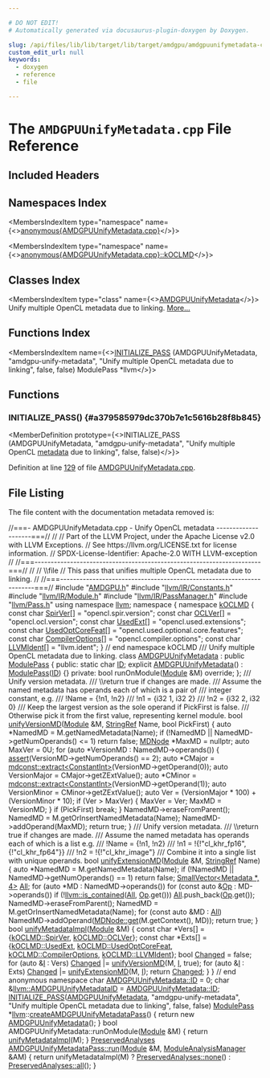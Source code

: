 ```yaml
---

# DO NOT EDIT!
# Automatically generated via docusaurus-plugin-doxygen by Doxygen.

slug: /api/files/lib/lib/target/lib/target/amdgpu/amdgpuunifymetadata-cpp
custom_edit_url: null
keywords:
  - doxygen
  - reference
  - file

---
```





# The `AMDGPUUnifyMetadata.cpp` File Reference

<DoxygenPage pluginConfig={pluginConfig}>



## Included Headers

<IncludesList>
<IncludesListItem
  filePath="AMDGPU.h"
  permalink="/docs/api/files/lib/lib/target/lib/target/amdgpu/amdgpu-h"
  isLocal="true" />
<IncludesListItem
  filePath="llvm/IR/Constants.h"
  permalink="/docs/api/files/include/include/llvm/include/llvm/ir/constants-h"
  isLocal="true" />
<IncludesListItem
  filePath="llvm/IR/Module.h"
  permalink="/docs/api/files/include/include/llvm/include/llvm/ir/module-h"
  isLocal="true" />
<IncludesListItem
  filePath="llvm/IR/PassManager.h"
  permalink="/docs/api/files/include/include/llvm/include/llvm/ir/passmanager-h"
  isLocal="true" />
<IncludesListItem
  filePath="llvm/Pass.h"
  permalink="/docs/api/files/include/include/llvm/pass-h"
  isLocal="true" />
</IncludesList>

## Namespaces Index

<MembersIndex>

<MembersIndexItem
  type="namespace"
  name={<><a href="/docs/api/namespaces/anonymous-amdgpuunifymetadata-cpp-">anonymous&#123;AMDGPUUnifyMetadata.cpp&#125;</a></>}>
</MembersIndexItem>

<MembersIndexItem
  type="namespace"
  name={<><a href="/docs/api/namespaces/anonymous-amdgpuunifymetadata-cpp-/koclmd">anonymous&#123;AMDGPUUnifyMetadata.cpp&#125;::kOCLMD</a></>}>
</MembersIndexItem>

</MembersIndex>

## Classes Index

<MembersIndex>

<MembersIndexItem
  type="class"
  name={<><a href="/docs/api/classes/anonymous-namespace-amdgpuunifymetadata-cpp-/amdgpuunifymetadata">AMDGPUUnifyMetadata</a></>}>
Unify multiple OpenCL metadata due to linking. <a href="/docs/api/classes/anonymous-namespace-amdgpuunifymetadata-cpp-/amdgpuunifymetadata/#details">More...</a>
</MembersIndexItem>

</MembersIndex>

## Functions Index

<MembersIndex>

<MembersIndexItem
  name={<><a href="#a379585979dc370b7e1c5616b28f8b845">INITIALIZE&#95;PASS</a> (AMDGPUUnifyMetadata, &quot;amdgpu-unify-metadata&quot;, &quot;Unify multiple OpenCL metadata due to linking&quot;, false, false) ModulePass &#42;llvm</>}>
</MembersIndexItem>

</MembersIndex>


<SectionDefinition>

## Functions

### INITIALIZE&#95;PASS() {#a379585979dc370b7e1c5616b28f8b845}

<MemberDefinition
  prototype={<>INITIALIZE&#95;PASS (AMDGPUUnifyMetadata, &quot;amdgpu-unify-metadata&quot;, &quot;Unify multiple OpenCL <a href="/docs/api/files/lib/lib/target/lib/target/amdgpu/amdgpuannotateuniformvalues-cpp/#a3cd36c33be3dfbc64aa6da755a47e6b1">metadata</a> due to linking&quot;, false, false)</>}>

Definition at line <a href="#l00129">129</a> of file <a href="/docs/api/files/lib/lib/target/lib/target/amdgpu/amdgpuunifymetadata-cpp">AMDGPUUnifyMetadata.cpp</a>.
</MemberDefinition>

</SectionDefinition>

## File Listing

The file content with the documentation metadata removed is:

<ProgramListing>

<Link id="l00001" /><CodeLine lineNumber="1"><Highlight kind="comment">//===- AMDGPUUnifyMetadata.cpp - Unify OpenCL metadata --------------------===//</Highlight><Highlight kind="normal"></Highlight></CodeLine>
<Link id="l00002" /><CodeLine lineNumber="2"><Highlight kind="normal"></Highlight><Highlight kind="comment">//</Highlight><Highlight kind="normal"></Highlight></CodeLine>
<Link id="l00003" /><CodeLine lineNumber="3"><Highlight kind="normal"></Highlight><Highlight kind="comment">// Part of the LLVM Project, under the Apache License v2.0 with LLVM Exceptions.</Highlight><Highlight kind="normal"></Highlight></CodeLine>
<Link id="l00004" /><CodeLine lineNumber="4"><Highlight kind="normal"></Highlight><Highlight kind="comment">// See https://llvm.org/LICENSE.txt for license information.</Highlight><Highlight kind="normal"></Highlight></CodeLine>
<Link id="l00005" /><CodeLine lineNumber="5"><Highlight kind="normal"></Highlight><Highlight kind="comment">// SPDX-License-Identifier: Apache-2.0 WITH LLVM-exception</Highlight><Highlight kind="normal"></Highlight></CodeLine>
<Link id="l00006" /><CodeLine lineNumber="6"><Highlight kind="normal"></Highlight><Highlight kind="comment">//</Highlight><Highlight kind="normal"></Highlight></CodeLine>
<Link id="l00007" /><CodeLine lineNumber="7"><Highlight kind="normal"></Highlight><Highlight kind="comment">//===----------------------------------------------------------------------===//</Highlight><Highlight kind="normal"></Highlight></CodeLine>
<Link id="l00008" /><CodeLine lineNumber="8"><Highlight kind="normal"></Highlight><Highlight kind="comment">//</Highlight><Highlight kind="normal"></Highlight></CodeLine>
<Link id="l00009" /><CodeLine lineNumber="9"><Highlight kind="normal"></Highlight><Highlight kind="comment">// \\file</Highlight><Highlight kind="normal"></Highlight></CodeLine>
<Link id="l00010" /><CodeLine lineNumber="10"><Highlight kind="normal"></Highlight><Highlight kind="comment">// This pass that unifies multiple OpenCL metadata due to linking.</Highlight><Highlight kind="normal"></Highlight></CodeLine>
<Link id="l00011" /><CodeLine lineNumber="11"><Highlight kind="normal"></Highlight><Highlight kind="comment">//</Highlight><Highlight kind="normal"></Highlight></CodeLine>
<Link id="l00012" /><CodeLine lineNumber="12"><Highlight kind="normal"></Highlight><Highlight kind="comment">//===----------------------------------------------------------------------===//</Highlight><Highlight kind="normal"></Highlight></CodeLine>
<Link id="l00013" /><CodeLine lineNumber="13"><Highlight kind="normal"></Highlight></CodeLine>
<Link id="l00014" /><CodeLine lineNumber="14"><Highlight kind="normal"></Highlight><Highlight kind="preprocessor">#include &quot;<a href="/docs/api/files/lib/lib/target/lib/target/amdgpu/amdgpu-h">AMDGPU.h</a>&quot;</Highlight><Highlight kind="normal"></Highlight></CodeLine>
<Link id="l00015" /><CodeLine lineNumber="15"><Highlight kind="normal"></Highlight><Highlight kind="preprocessor">#include &quot;<a href="/docs/api/files/include/include/llvm/include/llvm/ir/constants-h">llvm/IR/Constants.h</a>&quot;</Highlight><Highlight kind="normal"></Highlight></CodeLine>
<Link id="l00016" /><CodeLine lineNumber="16"><Highlight kind="normal"></Highlight><Highlight kind="preprocessor">#include &quot;<a href="/docs/api/files/include/include/llvm/include/llvm/ir/module-h">llvm/IR/Module.h</a>&quot;</Highlight><Highlight kind="normal"></Highlight></CodeLine>
<Link id="l00017" /><CodeLine lineNumber="17"><Highlight kind="normal"></Highlight><Highlight kind="preprocessor">#include &quot;<a href="/docs/api/files/include/include/llvm/include/llvm/ir/passmanager-h">llvm/IR/PassManager.h</a>&quot;</Highlight><Highlight kind="normal"></Highlight></CodeLine>
<Link id="l00018" /><CodeLine lineNumber="18"><Highlight kind="normal"></Highlight><Highlight kind="preprocessor">#include &quot;<a href="/docs/api/files/include/include/llvm/pass-h">llvm/Pass.h</a>&quot;</Highlight><Highlight kind="normal"></Highlight></CodeLine>
<Link id="l00019" /><CodeLine lineNumber="19"><Highlight kind="normal"></Highlight></CodeLine>
<Link id="l00020" /><CodeLine lineNumber="20"><Highlight kind="normal"></Highlight><Highlight kind="keyword">using namespace </Highlight><Highlight kind="normal"><a href="/docs/api/namespaces/llvm">llvm</a>;</Highlight></CodeLine>
<Link id="l00021" /><CodeLine lineNumber="21"><Highlight kind="normal"></Highlight></CodeLine>
<Link id="l00022" /><CodeLine lineNumber="22" lineLink="/docs/api/namespaces/anonymous-amdgpuunifymetadata-cpp-"><Highlight kind="normal"></Highlight><Highlight kind="keyword">namespace </Highlight><Highlight kind="normal">&#123;</Highlight></CodeLine>
<Link id="l00023" /><CodeLine lineNumber="23"><Highlight kind="normal"></Highlight></CodeLine>
<Link id="l00024" /><CodeLine lineNumber="24" lineLink="/docs/api/namespaces/anonymous-amdgpuunifymetadata-cpp-/koclmd"><Highlight kind="normal">  </Highlight><Highlight kind="keyword">namespace </Highlight><Highlight kind="normal"><a href="/docs/api/namespaces/anonymous-amdgpuunifymetadata-cpp-/koclmd">kOCLMD</a> &#123;</Highlight></CodeLine>
<Link id="l00025" /><CodeLine lineNumber="25"><Highlight kind="normal"></Highlight></CodeLine>
<Link id="l00026" /><CodeLine lineNumber="26" lineLink="/docs/api/namespaces/anonymous-amdgpuunifymetadata-cpp-/koclmd/#a2cd3612dc08a1e821886207ac1c8b11a"><Highlight kind="normal">    </Highlight><Highlight kind="keyword">const</Highlight><Highlight kind="normal"> </Highlight><Highlight kind="keywordtype">char</Highlight><Highlight kind="normal"> <a href="/docs/api/namespaces/anonymous-amdgpuunifymetadata-cpp-/koclmd/#a2cd3612dc08a1e821886207ac1c8b11a">SpirVer</a>&#91;&#93;            = </Highlight><Highlight kind="stringliteral">&quot;opencl.spir.version&quot;</Highlight><Highlight kind="normal">;</Highlight></CodeLine>
<Link id="l00027" /><CodeLine lineNumber="27" lineLink="/docs/api/namespaces/anonymous-amdgpuunifymetadata-cpp-/koclmd/#a58ee873753d9be926610869bdb372789"><Highlight kind="normal">    </Highlight><Highlight kind="keyword">const</Highlight><Highlight kind="normal"> </Highlight><Highlight kind="keywordtype">char</Highlight><Highlight kind="normal"> <a href="/docs/api/namespaces/anonymous-amdgpuunifymetadata-cpp-/koclmd/#a58ee873753d9be926610869bdb372789">OCLVer</a>&#91;&#93;             = </Highlight><Highlight kind="stringliteral">&quot;opencl.ocl.version&quot;</Highlight><Highlight kind="normal">;</Highlight></CodeLine>
<Link id="l00028" /><CodeLine lineNumber="28" lineLink="/docs/api/namespaces/anonymous-amdgpuunifymetadata-cpp-/koclmd/#a9218d0e3dcce571246846d808c7999d7"><Highlight kind="normal">    </Highlight><Highlight kind="keyword">const</Highlight><Highlight kind="normal"> </Highlight><Highlight kind="keywordtype">char</Highlight><Highlight kind="normal"> <a href="/docs/api/namespaces/anonymous-amdgpuunifymetadata-cpp-/koclmd/#a9218d0e3dcce571246846d808c7999d7">UsedExt</a>&#91;&#93;            = </Highlight><Highlight kind="stringliteral">&quot;opencl.used.extensions&quot;</Highlight><Highlight kind="normal">;</Highlight></CodeLine>
<Link id="l00029" /><CodeLine lineNumber="29" lineLink="/docs/api/namespaces/anonymous-amdgpuunifymetadata-cpp-/koclmd/#a6e7a391c6e7b866fcfd8f2857abff41e"><Highlight kind="normal">    </Highlight><Highlight kind="keyword">const</Highlight><Highlight kind="normal"> </Highlight><Highlight kind="keywordtype">char</Highlight><Highlight kind="normal"> <a href="/docs/api/namespaces/anonymous-amdgpuunifymetadata-cpp-/koclmd/#a6e7a391c6e7b866fcfd8f2857abff41e">UsedOptCoreFeat</a>&#91;&#93;    = </Highlight><Highlight kind="stringliteral">&quot;opencl.used.optional.core.features&quot;</Highlight><Highlight kind="normal">;</Highlight></CodeLine>
<Link id="l00030" /><CodeLine lineNumber="30" lineLink="/docs/api/namespaces/anonymous-amdgpuunifymetadata-cpp-/koclmd/#a7b13ffc4f9ce44bd46177b1402e2bad3"><Highlight kind="normal">    </Highlight><Highlight kind="keyword">const</Highlight><Highlight kind="normal"> </Highlight><Highlight kind="keywordtype">char</Highlight><Highlight kind="normal"> <a href="/docs/api/namespaces/anonymous-amdgpuunifymetadata-cpp-/koclmd/#a7b13ffc4f9ce44bd46177b1402e2bad3">CompilerOptions</a>&#91;&#93;    = </Highlight><Highlight kind="stringliteral">&quot;opencl.compiler.options&quot;</Highlight><Highlight kind="normal">;</Highlight></CodeLine>
<Link id="l00031" /><CodeLine lineNumber="31" lineLink="/docs/api/namespaces/anonymous-amdgpuunifymetadata-cpp-/koclmd/#a20434ac3c8d4c8653aa86f9b0ba22205"><Highlight kind="normal">    </Highlight><Highlight kind="keyword">const</Highlight><Highlight kind="normal"> </Highlight><Highlight kind="keywordtype">char</Highlight><Highlight kind="normal"> <a href="/docs/api/namespaces/anonymous-amdgpuunifymetadata-cpp-/koclmd/#a20434ac3c8d4c8653aa86f9b0ba22205">LLVMIdent</a>&#91;&#93;          = </Highlight><Highlight kind="stringliteral">&quot;llvm.ident&quot;</Highlight><Highlight kind="normal">;</Highlight></CodeLine>
<Link id="l00032" /><CodeLine lineNumber="32"><Highlight kind="normal"></Highlight></CodeLine>
<Link id="l00033" /><CodeLine lineNumber="33"><Highlight kind="normal">  &#125; </Highlight><Highlight kind="comment">// end namespace kOCLMD</Highlight><Highlight kind="normal"></Highlight></CodeLine>
<Link id="l00034" /><CodeLine lineNumber="34"><Highlight kind="normal"></Highlight><Highlight kind="comment"></Highlight></CodeLine>
<Link id="l00035" /><CodeLine lineNumber="35"><Highlight kind="comment">  /// Unify multiple OpenCL metadata due to linking.</Highlight><Highlight kind="normal"></Highlight></CodeLine>
<Link id="l00036" /><CodeLine lineNumber="36" lineLink="/docs/api/classes/anonymous-namespace-amdgpuunifymetadata-cpp-/amdgpuunifymetadata"><Highlight kind="normal">  </Highlight><Highlight kind="keyword">class </Highlight><Highlight kind="normal"><a href="/docs/api/classes/anonymous-namespace-amdgpuunifymetadata-cpp-/amdgpuunifymetadata/#aab2f04ef7ca67cd075763302b8cfe1ab">AMDGPUUnifyMetadata</a> : </Highlight><Highlight kind="keyword">public</Highlight><Highlight kind="normal"> <a href="/docs/api/classes/llvm/modulepass/#a723659a08d210f4f566887bda3f9f976">ModulePass</a> &#123;</Highlight></CodeLine>
<Link id="l00037" /><CodeLine lineNumber="37"><Highlight kind="normal">  </Highlight><Highlight kind="keyword">public</Highlight><Highlight kind="normal">:</Highlight></CodeLine>
<Link id="l00038" /><CodeLine lineNumber="38" lineLink="/docs/api/classes/anonymous-namespace-amdgpuunifymetadata-cpp-/amdgpuunifymetadata/#a42eb8e9023209c626f242a4afc67f9be"><Highlight kind="normal">    </Highlight><Highlight kind="keyword">static</Highlight><Highlight kind="normal"> </Highlight><Highlight kind="keywordtype">char</Highlight><Highlight kind="normal"> <a href="/docs/api/classes/anonymous-namespace-amdgpuunifymetadata-cpp-/amdgpuunifymetadata/#a42eb8e9023209c626f242a4afc67f9be">ID</a>;</Highlight></CodeLine>
<Link id="l00039" /><CodeLine lineNumber="39"><Highlight kind="normal"></Highlight></CodeLine>
<Link id="l00040" /><CodeLine lineNumber="40" lineLink="/docs/api/classes/anonymous-namespace-amdgpuunifymetadata-cpp-/amdgpuunifymetadata/#aab2f04ef7ca67cd075763302b8cfe1ab"><Highlight kind="normal">    </Highlight><Highlight kind="keyword">explicit</Highlight><Highlight kind="normal"> <a href="/docs/api/classes/anonymous-namespace-amdgpuunifymetadata-cpp-/amdgpuunifymetadata/#aab2f04ef7ca67cd075763302b8cfe1ab">AMDGPUUnifyMetadata</a>() : <a href="/docs/api/classes/llvm/modulepass/#a723659a08d210f4f566887bda3f9f976">ModulePass</a>(<a href="/docs/api/classes/anonymous-namespace-amdgpuunifymetadata-cpp-/amdgpuunifymetadata/#a42eb8e9023209c626f242a4afc67f9be">ID</a>) &#123;&#125;</Highlight></CodeLine>
<Link id="l00041" /><CodeLine lineNumber="41"><Highlight kind="normal"></Highlight></CodeLine>
<Link id="l00042" /><CodeLine lineNumber="42"><Highlight kind="normal">  </Highlight><Highlight kind="keyword">private</Highlight><Highlight kind="normal">:</Highlight></CodeLine>
<Link id="l00043" /><CodeLine lineNumber="43"><Highlight kind="normal">    </Highlight><Highlight kind="keywordtype">bool</Highlight><Highlight kind="normal"> runOnModule(<a href="/docs/api/classes/llvm/module">Module</a> &amp;M) </Highlight><Highlight kind="keyword">override</Highlight><Highlight kind="normal">;</Highlight></CodeLine>
<Link id="l00044" /><CodeLine lineNumber="44"><Highlight kind="normal">  &#125;;</Highlight></CodeLine>
<Link id="l00045" /><CodeLine lineNumber="45"><Highlight kind="normal"></Highlight><Highlight kind="comment"></Highlight></CodeLine>
<Link id="l00046" /><CodeLine lineNumber="46"><Highlight kind="comment">    /// Unify version metadata.</Highlight></CodeLine>
<Link id="l00047" /><CodeLine lineNumber="47"><Highlight kind="comment">    /// \\return true if changes are made.</Highlight></CodeLine>
<Link id="l00048" /><CodeLine lineNumber="48"><Highlight kind="comment">    /// Assume the named metadata has operands each of which is a pair of</Highlight></CodeLine>
<Link id="l00049" /><CodeLine lineNumber="49"><Highlight kind="comment">    /// integer constant, e.g.</Highlight></CodeLine>
<Link id="l00050" /><CodeLine lineNumber="50"><Highlight kind="comment">    /// !Name = &#123;!n1, !n2&#125;</Highlight></CodeLine>
<Link id="l00051" /><CodeLine lineNumber="51"><Highlight kind="comment">    /// !n1 = &#123;i32 1, i32 2&#125;</Highlight></CodeLine>
<Link id="l00052" /><CodeLine lineNumber="52"><Highlight kind="comment">    /// !n2 = &#123;i32 2, i32 0&#125;</Highlight></CodeLine>
<Link id="l00053" /><CodeLine lineNumber="53"><Highlight kind="comment">    /// Keep the largest version as the sole operand if PickFirst is false.</Highlight></CodeLine>
<Link id="l00054" /><CodeLine lineNumber="54"><Highlight kind="comment">    /// Otherwise pick it from the first value, representing kernel module.</Highlight><Highlight kind="normal"></Highlight></CodeLine>
<Link id="l00055" /><CodeLine lineNumber="55" lineLink="/docs/api/namespaces/anonymous-amdgpuunifymetadata-cpp-/#a42808949a508a2f6e635b6ae584adcd5"><Highlight kind="normal">    </Highlight><Highlight kind="keywordtype">bool</Highlight><Highlight kind="normal"> <a href="/docs/api/namespaces/anonymous-amdgpuunifymetadata-cpp-/#a42808949a508a2f6e635b6ae584adcd5">unifyVersionMD</a>(<a href="/docs/api/classes/llvm/module">Module</a> &amp;M, <a href="/docs/api/classes/llvm/stringref">StringRef</a> Name, </Highlight><Highlight kind="keywordtype">bool</Highlight><Highlight kind="normal"> PickFirst) &#123;</Highlight></CodeLine>
<Link id="l00056" /><CodeLine lineNumber="56"><Highlight kind="normal">      </Highlight><Highlight kind="keyword">auto</Highlight><Highlight kind="normal"> &#42;NamedMD = M.getNamedMetadata(Name);</Highlight></CodeLine>
<Link id="l00057" /><CodeLine lineNumber="57"><Highlight kind="normal">      </Highlight><Highlight kind="keywordflow">if</Highlight><Highlight kind="normal"> (!NamedMD || NamedMD-&gt;getNumOperands() &lt;= 1)</Highlight></CodeLine>
<Link id="l00058" /><CodeLine lineNumber="58"><Highlight kind="normal">        </Highlight><Highlight kind="keywordflow">return</Highlight><Highlight kind="normal"> </Highlight><Highlight kind="keyword">false</Highlight><Highlight kind="normal">;</Highlight></CodeLine>
<Link id="l00059" /><CodeLine lineNumber="59"><Highlight kind="normal">      <a href="/docs/api/classes/llvm/mdnode">MDNode</a> &#42;MaxMD = </Highlight><Highlight kind="keyword">nullptr</Highlight><Highlight kind="normal">;</Highlight></CodeLine>
<Link id="l00060" /><CodeLine lineNumber="60"><Highlight kind="normal">      </Highlight><Highlight kind="keyword">auto</Highlight><Highlight kind="normal"> MaxVer = 0U;</Highlight></CodeLine>
<Link id="l00061" /><CodeLine lineNumber="61"><Highlight kind="normal">      </Highlight><Highlight kind="keywordflow">for</Highlight><Highlight kind="normal"> (</Highlight><Highlight kind="keyword">auto</Highlight><Highlight kind="normal"> &#42;VersionMD : NamedMD-&gt;operands()) &#123;</Highlight></CodeLine>
<Link id="l00062" /><CodeLine lineNumber="62"><Highlight kind="normal">        <a href="/docs/api/files/lib/lib/target/lib/target/amdgpu/silowercontrolflow-cpp/#a4868c5d81c5ccc98c47aeab6244346a0">assert</a>(VersionMD-&gt;getNumOperands() == 2);</Highlight></CodeLine>
<Link id="l00063" /><CodeLine lineNumber="63"><Highlight kind="normal">        </Highlight><Highlight kind="keyword">auto</Highlight><Highlight kind="normal"> &#42;CMajor = <a href="/docs/api/namespaces/llvm/mdconst/#ad938857d6c6603847adf3a8cbe403d17">mdconst::extract&lt;ConstantInt&gt;</a>(VersionMD-&gt;getOperand(0));</Highlight></CodeLine>
<Link id="l00064" /><CodeLine lineNumber="64"><Highlight kind="normal">        </Highlight><Highlight kind="keyword">auto</Highlight><Highlight kind="normal"> VersionMajor = CMajor-&gt;getZExtValue();</Highlight></CodeLine>
<Link id="l00065" /><CodeLine lineNumber="65"><Highlight kind="normal">        </Highlight><Highlight kind="keyword">auto</Highlight><Highlight kind="normal"> &#42;CMinor = <a href="/docs/api/namespaces/llvm/mdconst/#ad938857d6c6603847adf3a8cbe403d17">mdconst::extract&lt;ConstantInt&gt;</a>(VersionMD-&gt;getOperand(1));</Highlight></CodeLine>
<Link id="l00066" /><CodeLine lineNumber="66"><Highlight kind="normal">        </Highlight><Highlight kind="keyword">auto</Highlight><Highlight kind="normal"> VersionMinor = CMinor-&gt;getZExtValue();</Highlight></CodeLine>
<Link id="l00067" /><CodeLine lineNumber="67"><Highlight kind="normal">        </Highlight><Highlight kind="keyword">auto</Highlight><Highlight kind="normal"> Ver = (VersionMajor &#42; 100) + (VersionMinor &#42; 10);</Highlight></CodeLine>
<Link id="l00068" /><CodeLine lineNumber="68"><Highlight kind="normal">        </Highlight><Highlight kind="keywordflow">if</Highlight><Highlight kind="normal"> (Ver &gt; MaxVer) &#123;</Highlight></CodeLine>
<Link id="l00069" /><CodeLine lineNumber="69"><Highlight kind="normal">          MaxVer = Ver;</Highlight></CodeLine>
<Link id="l00070" /><CodeLine lineNumber="70"><Highlight kind="normal">          MaxMD = VersionMD;</Highlight></CodeLine>
<Link id="l00071" /><CodeLine lineNumber="71"><Highlight kind="normal">        &#125;</Highlight></CodeLine>
<Link id="l00072" /><CodeLine lineNumber="72"><Highlight kind="normal">        </Highlight><Highlight kind="keywordflow">if</Highlight><Highlight kind="normal"> (PickFirst)</Highlight></CodeLine>
<Link id="l00073" /><CodeLine lineNumber="73"><Highlight kind="normal">          </Highlight><Highlight kind="keywordflow">break</Highlight><Highlight kind="normal">;</Highlight></CodeLine>
<Link id="l00074" /><CodeLine lineNumber="74"><Highlight kind="normal">      &#125;</Highlight></CodeLine>
<Link id="l00075" /><CodeLine lineNumber="75"><Highlight kind="normal">      NamedMD-&gt;eraseFromParent();</Highlight></CodeLine>
<Link id="l00076" /><CodeLine lineNumber="76"><Highlight kind="normal">      NamedMD = M.getOrInsertNamedMetadata(Name);</Highlight></CodeLine>
<Link id="l00077" /><CodeLine lineNumber="77"><Highlight kind="normal">      NamedMD-&gt;addOperand(MaxMD);</Highlight></CodeLine>
<Link id="l00078" /><CodeLine lineNumber="78"><Highlight kind="normal">      </Highlight><Highlight kind="keywordflow">return</Highlight><Highlight kind="normal"> </Highlight><Highlight kind="keyword">true</Highlight><Highlight kind="normal">;</Highlight></CodeLine>
<Link id="l00079" /><CodeLine lineNumber="79"><Highlight kind="normal">    &#125;</Highlight></CodeLine>
<Link id="l00080" /><CodeLine lineNumber="80"><Highlight kind="normal"></Highlight><Highlight kind="comment"></Highlight></CodeLine>
<Link id="l00081" /><CodeLine lineNumber="81"><Highlight kind="comment">  /// Unify version metadata.</Highlight></CodeLine>
<Link id="l00082" /><CodeLine lineNumber="82"><Highlight kind="comment">  /// \\return true if changes are made.</Highlight></CodeLine>
<Link id="l00083" /><CodeLine lineNumber="83"><Highlight kind="comment">  /// Assume the named metadata has operands each of which is a list e.g.</Highlight></CodeLine>
<Link id="l00084" /><CodeLine lineNumber="84"><Highlight kind="comment">  /// !Name = &#123;!n1, !n2&#125;</Highlight></CodeLine>
<Link id="l00085" /><CodeLine lineNumber="85"><Highlight kind="comment">  /// !n1 = !&#123;!&quot;cl&#95;khr&#95;fp16&quot;, &#123;!&quot;cl&#95;khr&#95;fp64&quot;&#125;&#125;</Highlight></CodeLine>
<Link id="l00086" /><CodeLine lineNumber="86"><Highlight kind="comment">  /// !n2 = !&#123;!&quot;cl&#95;khr&#95;image&quot;&#125;</Highlight></CodeLine>
<Link id="l00087" /><CodeLine lineNumber="87"><Highlight kind="comment">  /// Combine it into a single list with unique operands.</Highlight><Highlight kind="normal"></Highlight></CodeLine>
<Link id="l00088" /><CodeLine lineNumber="88" lineLink="/docs/api/namespaces/anonymous-amdgpuunifymetadata-cpp-/#afe1326abb7803c9088d08b7348c8b5e6"><Highlight kind="normal">  </Highlight><Highlight kind="keywordtype">bool</Highlight><Highlight kind="normal"> <a href="/docs/api/namespaces/anonymous-amdgpuunifymetadata-cpp-/#afe1326abb7803c9088d08b7348c8b5e6">unifyExtensionMD</a>(<a href="/docs/api/classes/llvm/module">Module</a> &amp;M, <a href="/docs/api/classes/llvm/stringref">StringRef</a> Name) &#123;</Highlight></CodeLine>
<Link id="l00089" /><CodeLine lineNumber="89"><Highlight kind="normal">    </Highlight><Highlight kind="keyword">auto</Highlight><Highlight kind="normal"> &#42;NamedMD = M.getNamedMetadata(Name);</Highlight></CodeLine>
<Link id="l00090" /><CodeLine lineNumber="90"><Highlight kind="normal">    </Highlight><Highlight kind="keywordflow">if</Highlight><Highlight kind="normal"> (!NamedMD || NamedMD-&gt;getNumOperands() == 1)</Highlight></CodeLine>
<Link id="l00091" /><CodeLine lineNumber="91"><Highlight kind="normal">      </Highlight><Highlight kind="keywordflow">return</Highlight><Highlight kind="normal"> </Highlight><Highlight kind="keyword">false</Highlight><Highlight kind="normal">;</Highlight></CodeLine>
<Link id="l00092" /><CodeLine lineNumber="92"><Highlight kind="normal"></Highlight></CodeLine>
<Link id="l00093" /><CodeLine lineNumber="93"><Highlight kind="normal">    <a href="/docs/api/classes/llvm/smallvector">SmallVector&lt;Metadata &#42;, 4&gt;</a> <a href="/docs/api/namespaces/llvm/#a230980cf62b697d22ffdda32f6118e27ab1c94ca2fbc3e78fc30069c8d0f01680">All</a>;</Highlight></CodeLine>
<Link id="l00094" /><CodeLine lineNumber="94"><Highlight kind="normal">    </Highlight><Highlight kind="keywordflow">for</Highlight><Highlight kind="normal"> (</Highlight><Highlight kind="keyword">auto</Highlight><Highlight kind="normal"> &#42;MD : NamedMD-&gt;operands())</Highlight></CodeLine>
<Link id="l00095" /><CodeLine lineNumber="95"><Highlight kind="normal">      </Highlight><Highlight kind="keywordflow">for</Highlight><Highlight kind="normal"> (</Highlight><Highlight kind="keyword">const</Highlight><Highlight kind="normal"> </Highlight><Highlight kind="keyword">auto</Highlight><Highlight kind="normal"> &amp;<a href="/docs/api/namespaces/llvm/#ab471937b9a227e70c7fe8bd9604014d6">Op</a> : MD-&gt;operands())</Highlight></CodeLine>
<Link id="l00096" /><CodeLine lineNumber="96"><Highlight kind="normal">        </Highlight><Highlight kind="keywordflow">if</Highlight><Highlight kind="normal"> (!<a href="/docs/api/namespaces/llvm/#acd1cd968cb420c82d70926920fcdc7d7">llvm::is&#95;contained</a>(<a href="/docs/api/namespaces/llvm/#a230980cf62b697d22ffdda32f6118e27ab1c94ca2fbc3e78fc30069c8d0f01680">All</a>, <a href="/docs/api/namespaces/llvm/#ab471937b9a227e70c7fe8bd9604014d6">Op</a>.get()))</Highlight></CodeLine>
<Link id="l00097" /><CodeLine lineNumber="97"><Highlight kind="normal">          <a href="/docs/api/namespaces/llvm/#a230980cf62b697d22ffdda32f6118e27ab1c94ca2fbc3e78fc30069c8d0f01680">All</a>.push&#95;back(<a href="/docs/api/namespaces/llvm/#ab471937b9a227e70c7fe8bd9604014d6">Op</a>.get());</Highlight></CodeLine>
<Link id="l00098" /><CodeLine lineNumber="98"><Highlight kind="normal"></Highlight></CodeLine>
<Link id="l00099" /><CodeLine lineNumber="99"><Highlight kind="normal">    NamedMD-&gt;eraseFromParent();</Highlight></CodeLine>
<Link id="l00100" /><CodeLine lineNumber="100"><Highlight kind="normal">    NamedMD = M.getOrInsertNamedMetadata(Name);</Highlight></CodeLine>
<Link id="l00101" /><CodeLine lineNumber="101"><Highlight kind="normal">    </Highlight><Highlight kind="keywordflow">for</Highlight><Highlight kind="normal"> (</Highlight><Highlight kind="keyword">const</Highlight><Highlight kind="normal"> </Highlight><Highlight kind="keyword">auto</Highlight><Highlight kind="normal"> &amp;MD : <a href="/docs/api/namespaces/llvm/#a230980cf62b697d22ffdda32f6118e27ab1c94ca2fbc3e78fc30069c8d0f01680">All</a>)</Highlight></CodeLine>
<Link id="l00102" /><CodeLine lineNumber="102"><Highlight kind="normal">      NamedMD-&gt;addOperand(<a href="/docs/api/classes/llvm/mdnode/#a7d10a7b9b7f40b04d27ed97c38ea1950">MDNode::get</a>(M.getContext(), MD));</Highlight></CodeLine>
<Link id="l00103" /><CodeLine lineNumber="103"><Highlight kind="normal"></Highlight></CodeLine>
<Link id="l00104" /><CodeLine lineNumber="104"><Highlight kind="normal">    </Highlight><Highlight kind="keywordflow">return</Highlight><Highlight kind="normal"> </Highlight><Highlight kind="keyword">true</Highlight><Highlight kind="normal">;</Highlight></CodeLine>
<Link id="l00105" /><CodeLine lineNumber="105"><Highlight kind="normal">  &#125;</Highlight></CodeLine>
<Link id="l00106" /><CodeLine lineNumber="106"><Highlight kind="normal"></Highlight></CodeLine>
<Link id="l00107" /><CodeLine lineNumber="107" lineLink="/docs/api/namespaces/anonymous-amdgpuunifymetadata-cpp-/#a0c3148760d2e3e57a1eeefdefba4a574"><Highlight kind="normal">  </Highlight><Highlight kind="keywordtype">bool</Highlight><Highlight kind="normal"> <a href="/docs/api/namespaces/anonymous-amdgpuunifymetadata-cpp-/#a0c3148760d2e3e57a1eeefdefba4a574">unifyMetadataImpl</a>(<a href="/docs/api/classes/llvm/module">Module</a> &amp;M) &#123;</Highlight></CodeLine>
<Link id="l00108" /><CodeLine lineNumber="108"><Highlight kind="normal">    </Highlight><Highlight kind="keyword">const</Highlight><Highlight kind="normal"> </Highlight><Highlight kind="keywordtype">char</Highlight><Highlight kind="normal"> &#42;Vers&#91;&#93; = &#123;<a href="/docs/api/namespaces/anonymous-amdgpuunifymetadata-cpp-/koclmd/#a2cd3612dc08a1e821886207ac1c8b11a">kOCLMD::SpirVer</a>, <a href="/docs/api/namespaces/anonymous-amdgpuunifymetadata-cpp-/koclmd/#a58ee873753d9be926610869bdb372789">kOCLMD::OCLVer</a>&#125;;</Highlight></CodeLine>
<Link id="l00109" /><CodeLine lineNumber="109"><Highlight kind="normal">    </Highlight><Highlight kind="keyword">const</Highlight><Highlight kind="normal"> </Highlight><Highlight kind="keywordtype">char</Highlight><Highlight kind="normal"> &#42;Exts&#91;&#93; = &#123;<a href="/docs/api/namespaces/anonymous-amdgpuunifymetadata-cpp-/koclmd/#a9218d0e3dcce571246846d808c7999d7">kOCLMD::UsedExt</a>, <a href="/docs/api/namespaces/anonymous-amdgpuunifymetadata-cpp-/koclmd/#a6e7a391c6e7b866fcfd8f2857abff41e">kOCLMD::UsedOptCoreFeat</a>,</Highlight></CodeLine>
<Link id="l00110" /><CodeLine lineNumber="110"><Highlight kind="normal">                          <a href="/docs/api/namespaces/anonymous-amdgpuunifymetadata-cpp-/koclmd/#a7b13ffc4f9ce44bd46177b1402e2bad3">kOCLMD::CompilerOptions</a>, <a href="/docs/api/namespaces/anonymous-amdgpuunifymetadata-cpp-/koclmd/#a20434ac3c8d4c8653aa86f9b0ba22205">kOCLMD::LLVMIdent</a>&#125;;</Highlight></CodeLine>
<Link id="l00111" /><CodeLine lineNumber="111"><Highlight kind="normal"></Highlight></CodeLine>
<Link id="l00112" /><CodeLine lineNumber="112"><Highlight kind="normal">    </Highlight><Highlight kind="keywordtype">bool</Highlight><Highlight kind="normal"> <a href="/docs/api/groups/arcopt/#gaa57b1a4e6a1c79233913139635169cf1">Changed</a> = </Highlight><Highlight kind="keyword">false</Highlight><Highlight kind="normal">;</Highlight></CodeLine>
<Link id="l00113" /><CodeLine lineNumber="113"><Highlight kind="normal"></Highlight></CodeLine>
<Link id="l00114" /><CodeLine lineNumber="114"><Highlight kind="normal">    </Highlight><Highlight kind="keywordflow">for</Highlight><Highlight kind="normal"> (</Highlight><Highlight kind="keyword">auto</Highlight><Highlight kind="normal"> &amp;<a href="/docs/api/files/lib/lib/support/md5-cpp/#ac0eafdc9ee161b71e7af98af736952fd">I</a> : Vers)</Highlight></CodeLine>
<Link id="l00115" /><CodeLine lineNumber="115"><Highlight kind="normal">      <a href="/docs/api/groups/arcopt/#gaa57b1a4e6a1c79233913139635169cf1">Changed</a> |= <a href="/docs/api/namespaces/anonymous-amdgpuunifymetadata-cpp-/#a42808949a508a2f6e635b6ae584adcd5">unifyVersionMD</a>(M, <a href="/docs/api/files/lib/lib/support/md5-cpp/#ac0eafdc9ee161b71e7af98af736952fd">I</a>, </Highlight><Highlight kind="keyword">true</Highlight><Highlight kind="normal">);</Highlight></CodeLine>
<Link id="l00116" /><CodeLine lineNumber="116"><Highlight kind="normal"></Highlight></CodeLine>
<Link id="l00117" /><CodeLine lineNumber="117"><Highlight kind="normal">    </Highlight><Highlight kind="keywordflow">for</Highlight><Highlight kind="normal"> (</Highlight><Highlight kind="keyword">auto</Highlight><Highlight kind="normal"> &amp;<a href="/docs/api/files/lib/lib/support/md5-cpp/#ac0eafdc9ee161b71e7af98af736952fd">I</a> : Exts)</Highlight></CodeLine>
<Link id="l00118" /><CodeLine lineNumber="118"><Highlight kind="normal">      <a href="/docs/api/groups/arcopt/#gaa57b1a4e6a1c79233913139635169cf1">Changed</a> |= <a href="/docs/api/namespaces/anonymous-amdgpuunifymetadata-cpp-/#afe1326abb7803c9088d08b7348c8b5e6">unifyExtensionMD</a>(M, <a href="/docs/api/files/lib/lib/support/md5-cpp/#ac0eafdc9ee161b71e7af98af736952fd">I</a>);</Highlight></CodeLine>
<Link id="l00119" /><CodeLine lineNumber="119"><Highlight kind="normal"></Highlight></CodeLine>
<Link id="l00120" /><CodeLine lineNumber="120"><Highlight kind="normal">    </Highlight><Highlight kind="keywordflow">return</Highlight><Highlight kind="normal"> <a href="/docs/api/groups/arcopt/#gaa57b1a4e6a1c79233913139635169cf1">Changed</a>;</Highlight></CodeLine>
<Link id="l00121" /><CodeLine lineNumber="121"><Highlight kind="normal">  &#125;</Highlight></CodeLine>
<Link id="l00122" /><CodeLine lineNumber="122"><Highlight kind="normal"></Highlight></CodeLine>
<Link id="l00123" /><CodeLine lineNumber="123"><Highlight kind="normal">  &#125; </Highlight><Highlight kind="comment">// end anonymous namespace</Highlight><Highlight kind="normal"></Highlight></CodeLine>
<Link id="l00124" /><CodeLine lineNumber="124"><Highlight kind="normal"></Highlight></CodeLine>
<Link id="l00125" /><CodeLine lineNumber="125"><Highlight kind="normal">  </Highlight><Highlight kind="keywordtype">char</Highlight><Highlight kind="normal"> <a href="/docs/api/classes/anonymous-namespace-amdgpuunifymetadata-cpp-/amdgpuunifymetadata/#a42eb8e9023209c626f242a4afc67f9be">AMDGPUUnifyMetadata::ID</a> = 0;</Highlight></CodeLine>
<Link id="l00126" /><CodeLine lineNumber="126"><Highlight kind="normal"></Highlight></CodeLine>
<Link id="l00127" /><CodeLine lineNumber="127" lineLink="/docs/api/namespaces/llvm/#a9523e621bdba7d6e2b12fd6682be0712"><Highlight kind="normal">  </Highlight><Highlight kind="keywordtype">char</Highlight><Highlight kind="normal"> &amp;<a href="/docs/api/namespaces/llvm/#a9523e621bdba7d6e2b12fd6682be0712">llvm::AMDGPUUnifyMetadataID</a> = <a href="/docs/api/classes/anonymous-namespace-amdgpuunifymetadata-cpp-/amdgpuunifymetadata/#a42eb8e9023209c626f242a4afc67f9be">AMDGPUUnifyMetadata::ID</a>;</Highlight></CodeLine>
<Link id="l00128" /><CodeLine lineNumber="128"><Highlight kind="normal"></Highlight></CodeLine>
<Link id="l00129" /><CodeLine lineNumber="129" lineLink="#a379585979dc370b7e1c5616b28f8b845"><Highlight kind="normal">  <a href="/docs/api/files/include/include/llvm/passsupport-h/#af807c9595d50b45c0008924c4679c85c">INITIALIZE&#95;PASS</a>(<a href="/docs/api/classes/anonymous-namespace-amdgpuunifymetadata-cpp-/amdgpuunifymetadata/#aab2f04ef7ca67cd075763302b8cfe1ab">AMDGPUUnifyMetadata</a>, </Highlight><Highlight kind="stringliteral">&quot;amdgpu-unify-metadata&quot;</Highlight><Highlight kind="normal">,</Highlight></CodeLine>
<Link id="l00130" /><CodeLine lineNumber="130"><Highlight kind="normal">                  </Highlight><Highlight kind="stringliteral">&quot;Unify multiple OpenCL metadata due to linking&quot;</Highlight><Highlight kind="normal">, </Highlight><Highlight kind="keyword">false</Highlight><Highlight kind="normal">, </Highlight><Highlight kind="keyword">false</Highlight><Highlight kind="normal">)</Highlight></CodeLine>
<Link id="l00131" /><CodeLine lineNumber="131"><Highlight kind="normal"></Highlight></CodeLine>
<Link id="l00132" /><CodeLine lineNumber="132"><Highlight kind="normal">  <a href="/docs/api/classes/llvm/modulepass">ModulePass</a> &#42;<a href="/docs/api/namespaces/llvm">llvm</a>::<a href="/docs/api/namespaces/llvm/#a4ba85376a0513dc83a73b2930e8ef7d6">createAMDGPUUnifyMetadataPass</a>() &#123;</Highlight></CodeLine>
<Link id="l00133" /><CodeLine lineNumber="133"><Highlight kind="normal">    </Highlight><Highlight kind="keywordflow">return</Highlight><Highlight kind="normal"> </Highlight><Highlight kind="keyword">new</Highlight><Highlight kind="normal"> <a href="/docs/api/classes/anonymous-namespace-amdgpuunifymetadata-cpp-/amdgpuunifymetadata/#aab2f04ef7ca67cd075763302b8cfe1ab">AMDGPUUnifyMetadata</a>();</Highlight></CodeLine>
<Link id="l00134" /><CodeLine lineNumber="134"><Highlight kind="normal">  &#125;</Highlight></CodeLine>
<Link id="l00135" /><CodeLine lineNumber="135"><Highlight kind="normal"></Highlight></CodeLine>
<Link id="l00136" /><CodeLine lineNumber="136"><Highlight kind="normal">  </Highlight><Highlight kind="keywordtype">bool</Highlight><Highlight kind="normal"> AMDGPUUnifyMetadata::runOnModule(<a href="/docs/api/classes/llvm/module">Module</a> &amp;M) &#123;</Highlight></CodeLine>
<Link id="l00137" /><CodeLine lineNumber="137"><Highlight kind="normal">    </Highlight><Highlight kind="keywordflow">return</Highlight><Highlight kind="normal"> <a href="/docs/api/namespaces/anonymous-amdgpuunifymetadata-cpp-/#a0c3148760d2e3e57a1eeefdefba4a574">unifyMetadataImpl</a>(M);</Highlight></CodeLine>
<Link id="l00138" /><CodeLine lineNumber="138"><Highlight kind="normal">  &#125;</Highlight></CodeLine>
<Link id="l00139" /><CodeLine lineNumber="139"><Highlight kind="normal"></Highlight></CodeLine>
<Link id="l00140" /><CodeLine lineNumber="140" lineLink="/docs/api/structs/llvm/amdgpuunifymetadatapass/#a538284b7129994222827deed13f792cc"><Highlight kind="normal">  <a href="/docs/api/classes/llvm/preservedanalyses">PreservedAnalyses</a> <a href="/docs/api/structs/llvm/amdgpuunifymetadatapass/#a538284b7129994222827deed13f792cc">AMDGPUUnifyMetadataPass::run</a>(<a href="/docs/api/classes/llvm/module">Module</a> &amp;M,</Highlight></CodeLine>
<Link id="l00141" /><CodeLine lineNumber="141"><Highlight kind="normal">                                                 <a href="/docs/api/namespaces/llvm/#af9c9208365fd9ce11392b4d79485e259">ModuleAnalysisManager</a> &amp;AM) &#123;</Highlight></CodeLine>
<Link id="l00142" /><CodeLine lineNumber="142"><Highlight kind="normal">    </Highlight><Highlight kind="keywordflow">return</Highlight><Highlight kind="normal"> unifyMetadataImpl(M) ? <a href="/docs/api/classes/llvm/preservedanalyses/#a03797a73044a81cbc6a3409d6c72ee8f">PreservedAnalyses::none</a>()</Highlight></CodeLine>
<Link id="l00143" /><CodeLine lineNumber="143"><Highlight kind="normal">                                : <a href="/docs/api/classes/llvm/preservedanalyses/#a1258a1ff55557c27684010ebd7283712">PreservedAnalyses::all</a>();</Highlight></CodeLine>
<Link id="l00144" /><CodeLine lineNumber="144"><Highlight kind="normal">  &#125;</Highlight></CodeLine>

</ProgramListing>

</DoxygenPage>
